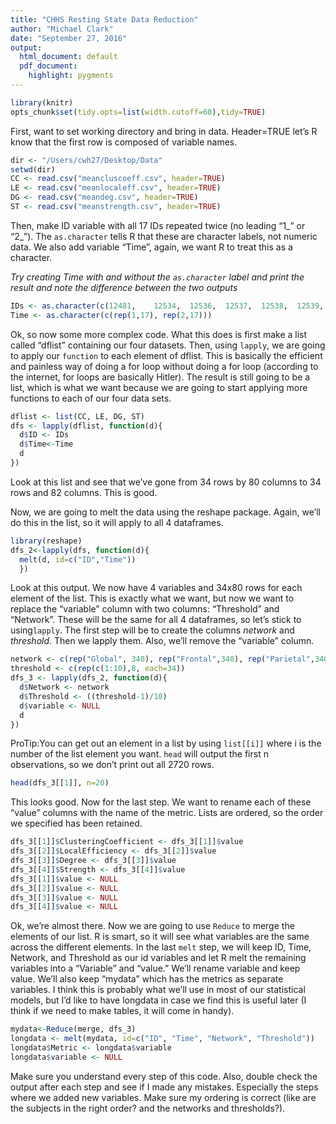 ```yaml
---
title: "CHHS Resting State Data Reduction"
author: "Michael Clark"
date: "September 27, 2016"
output:
  html_document: default
  pdf_document:
    highlight: pygments
---
```


```r
library(knitr)
opts_chunk$set(tidy.opts=list(width.cutoff=60),tidy=TRUE)
```
First, want to set working directory and bring in data. Header=TRUE let's R know that the first row is composed of variable names.

```r
dir <- "/Users/cwh27/Desktop/Data"
setwd(dir)
CC <- read.csv("meancluscoeff.csv", header=TRUE)
LE <- read.csv("meanlocaleff.csv", header=TRUE)
DG <- read.csv("meandeg.csv", header=TRUE)
ST <- read.csv("meanstrength.csv", header=TRUE)
```

Then, make ID variable with all 17 IDs repeated twice (no leading "1_" or "2_"). The ```as.character``` tells R that these are character labels, not numeric data. We also add variable "Time", again, we want R to treat this as a character.

*Try creating Time with and without the ```as.character``` label and print the result and note the difference between the two outputs*

```r
IDs <- as.character(c(12481,	12534,	12536,	12537,	12538,	12539,	12540,	12541,	12546,	12547,	12548,	12550,	12553,	12559,	12808,	12809,	12812, 12481,	12534,	12536,	12537,	12538,	12539,	12540,	12541,	12546,	12547,	12548,	12550,	12553,	12559,	12808,	12809,	12812))
Time <- as.character(c(rep(1,17), rep(2,17)))
```

Ok, so now some more complex code. What this does is first make a list called "dflist" containing our four datasets. Then, using ```lapply```, we are going to apply our ```function``` to each element of dflist. This is basically the efficient and painless way of doing a for loop without doing a for loop (according to the internet, for loops are basically Hitler). The result is still going to be a list, which is what we want because we are going to start applying more functions to each of our four data sets. 

```r
dflist <- list(CC, LE, DG, ST)
dfs <- lapply(dflist, function(d){
  d$ID <- IDs
  d$Time<-Time
  d
})
```

Look at this list and see that we've gone from 34 rows by 80 columns to 34 rows and 82 columns. This is good.

Now, we are going to melt the data using the reshape package. Again, we'll do this in the list, so it will apply to all 4 dataframes. 

```r
library(reshape)
dfs_2<-lapply(dfs, function(d){
  melt(d, id=c("ID","Time"))
  })
```

Look at this output. We now have 4 variables and 34x80 rows for each element of the list. This is exactly what we want, but now we want to replace the "variable" column with two columns: "Threshold" and "Network". These will be the same for all 4 dataframes, so let's stick to using```lapply```. The first step will be to create the columns *network* and *threshold*. Then we lapply them. Also, we'll remove the "variable" column.

```r
network <- c(rep("Global", 340), rep("Frontal",340), rep("Parietal",340), rep("Temporal",340), rep("Mediotemporal",340), rep("Occipital", 340), rep("Subcortical", 340), rep("Cerebellar", 340))
threshold <- c(rep(c(1:10),8, each=34))
dfs_3 <- lapply(dfs_2, function(d){
  d$Network <- network
  d$Threshold <- ((threshold-1)/10)
  d$variable <- NULL
  d
})
```

ProTip:You can get out an element in a list by using ```list[[i]]``` where i is the number of the list element you want. ```head``` will output the first n observations, so we don't print out all 2720 rows.

```r
head(dfs_3[[1]], n=20)
```

This looks good. Now for the last step. We want to rename each of these "value" columns with the name of the metric. Lists are ordered, so the order we specified has been retained.

```r
dfs_3[[1]]$ClusteringCoefficient <- dfs_3[[1]]$value
dfs_3[[2]]$LocalEfficiency <- dfs_3[[2]]$value
dfs_3[[3]]$Degree <- dfs_3[[3]]$value
dfs_3[[4]]$Strength <- dfs_3[[4]]$value
dfs_3[[1]]$value <- NULL
dfs_3[[2]]$value <- NULL
dfs_3[[3]]$value <- NULL
dfs_3[[4]]$value <- NULL
```

Ok, we're almost there. Now we are going to use ```Reduce``` to merge the elements of our list. R is smart, so it will see what variables are the same across the different elements. In the last ```melt``` step, we will keep ID, Time, Network, and Threshold as our id variables and let R melt the remaining variables into a "Variable" and "value." We'll rename variable and keep value. We'll also keep "mydata" which has the metrics as separate variables. I think this is probably what we'll use in most of our statistical models, but I'd like to have longdata in case we find this is useful later (I think if we need to make tables, it will come in handy).

```r
mydata<-Reduce(merge, dfs_3)
longdata <- melt(mydata, id=c("ID", "Time", "Network", "Threshold"))
longdata$Metric <- longdata$variable
longdata$variable <- NULL
```

Make sure you understand every step of this code. Also, double check the output after each step and see if I made any mistakes. Especially the steps where we added new variables. Make sure my ordering is correct (like are the subjects in the right order? and the networks and thresholds?).






